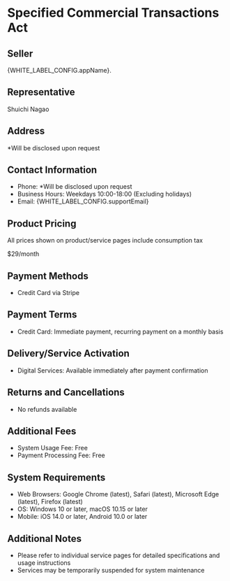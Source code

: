 # Specified Commercial Transactions Act


## Seller

{WHITE_LABEL_CONFIG.appName}.

## Representative

Shuichi Nagao

## Address

\*Will be disclosed upon request

## Contact Information

- Phone: \*Will be disclosed upon request
- Business Hours: Weekdays 10:00-18:00 (Excluding holidays)
- Email: {WHITE_LABEL_CONFIG.supportEmail}

## Product Pricing

All prices shown on product/service pages include consumption tax

$29/month

## Payment Methods

- Credit Card via Stripe

## Payment Terms

- Credit Card: Immediate payment, recurring payment on a monthly basis

## Delivery/Service Activation

- Digital Services: Available immediately after payment confirmation

## Returns and Cancellations

- No refunds available

## Additional Fees

- System Usage Fee: Free
- Payment Processing Fee: Free

## System Requirements

- Web Browsers: Google Chrome (latest), Safari (latest), Microsoft Edge (latest), Firefox (latest)
- OS: Windows 10 or later, macOS 10.15 or later
- Mobile: iOS 14.0 or later, Android 10.0 or later

## Additional Notes

- Please refer to individual service pages for detailed specifications and usage instructions
- Services may be temporarily suspended for system maintenance
